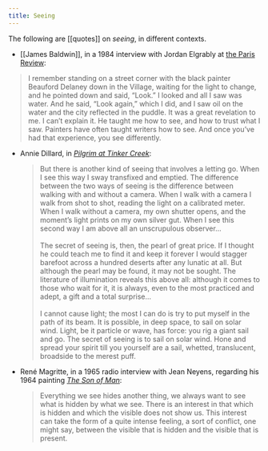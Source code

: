 ```yaml
---
title: Seeing
---
```


The following are [[quotes]] on _seeing_, in different contexts.

- [[James Baldwin]], in a 1984 interview with Jordan Elgrably at [the Paris Review](https://www.theparisreview.org/interviews/2994/the-art-of-fiction-no-78-james-baldwin):
> I remember standing on a street corner with the black painter Beauford Delaney down in the Village, waiting for the light to change, and he pointed down and said, “Look.” I looked and all I saw was water. And he said, “Look again,” which I did, and I saw oil on the water and the city reflected in the puddle. It was a great revelation to me. I can’t explain it. He taught me how to see, and how to trust what I saw. Painters have often taught writers how to see. And once you’ve had that experience, you see differently.

- Annie Dillard, in [_Pilgrim at Tinker Creek_](https://www.worldcat.org/title/pilgrim-at-tinker-creek/oclc/804986):
  > But there is another kind of seeing that involves a letting go. When I see this way I sway transfixed and emptied. The difference between the two ways of seeing is the difference between walking with and without a camera. When I walk with a camera I walk from shot to shot, reading the light on a calibrated meter. When I walk without a camera, my own shutter opens, and the moment’s light prints on my own silver gut. When I see this second way I am above all an unscrupulous observer... <br/><br/> The secret of seeing is, then, the pearl of great price. If I thought he could teach me to find it and keep it forever I would stagger barefoot across a hundred deserts after any lunatic at all. But although the pearl may be found, it may not be sought. The literature of illumination reveals this above all: although it comes to those who wait for it, it is always, even to the most practiced and adept, a gift and a total surprise... <br/><br/> I cannot cause light; the most I can do is try to put myself in the path of its beam. It is possible, in deep space, to sail on solar wind. Light, be it particle or wave, has force: you rig a giant sail and go. The secret of seeing is to sail on solar wind. Hone and spread your spirit till you yourself are a sail, whetted, translucent, broadside to the merest puff.

- René Magritte, in a 1965 radio interview with Jean Neyens, regarding his 1964 painting [_The Son of Man_](https://www.rene-magritte.com/son-of-man):
  > Everything we see hides another thing, we always want to see what is hidden by what we see. There is an interest in that which is hidden and which the visible does not show us. This interest can take the form of a quite intense feeling, a sort of conflict, one might say, between the visible that is hidden and the visible that is present.

